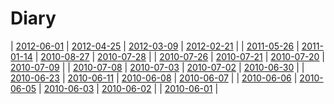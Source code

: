 = Diary =
| [[2012-06-01]] | [[2012-04-25]] | [[2012-03-09]] | [[2012-02-21]] |
| [[2011-05-26]] | [[2011-01-14]] | [[2010-08-27]] | [[2010-07-28]] |
| [[2010-07-26]] | [[2010-07-21]] | [[2010-07-20]] | [[2010-07-09]] |
| [[2010-07-08]] | [[2010-07-03]] | [[2010-07-02]] | [[2010-06-30]] |
| [[2010-06-23]] | [[2010-06-11]] | [[2010-06-08]] | [[2010-06-07]] |
| [[2010-06-06]] | [[2010-06-05]] | [[2010-06-03]] | [[2010-06-02]] |
| [[2010-06-01]] |


